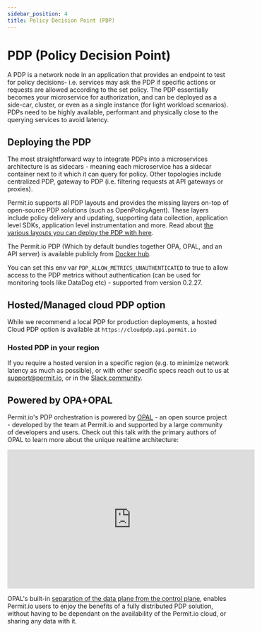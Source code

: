 ```yaml
---
sidebar_position: 4
title: Policy Decision Point (PDP)
---
```


# PDP (Policy Decision Point)

A PDP is a network node in an application that provides an endpoint to test for policy decisions- i.e. services may ask the PDP if specific actions or requests are allowed according to the set policy.
The PDP essentially becomes your microservice for authorization, and can be deployed as a side-car, cluster, or even as a single instance (for light workload scenarios).
PDPs need to be highly available, performant and physically close to the querying services to avoid latency.

## Deploying the PDP

The most straightforward way to integrate PDPs into a microservices architecture is as sidecars - meaning each microservice has a sidecar container next to it which it can query for policy.
Other topologies include centralized PDP, gateway to PDP (i.e. filtering requests at API gateways or proxies).

Permit.io supports all PDP layouts and provides the missing layers on-top of open-source PDP solutions (such as OpenPolicyAgent). These layers include policy delivery and updating, supporting data collection, application level SDKs, application level instrumentation and more.
Read about [the various layouts you can deploy the PDP with here](/how-to/deploy/overview#pdp-deployments).

The Permit.io PDP (Which by default bundles together OPA, OPAL, and an API server) is available publicly from [Docker hub](https://hub.docker.com/r/permitio/pdp-v2).


You can set this env var `PDP_ALLOW_METRICS_UNAUTHENTICATED` to true to allow access to the PDP metrics without authentication (can be used for monitoring tools like DataDog etc) - supported from version 0.2.27.


## Hosted/Managed cloud PDP option

While we recommend a local PDP for production deployments, a hosted Cloud PDP option is available at `https://cloudpdp.api.permit.io`

### Hosted PDP in your region

If you require a hosted version in a specific region (e.g. to minimize network latency as much as possible), or with other specific specs reach out to us at [support@permit.io](mailto:support@permit.io), or in the [Slack community](https://io.permit.io/docs-to-slack).

## Powered by OPA+OPAL

Permit.io's PDP orchestration is powered by [OPAL](https://opal.ac) - an open source project - developed by the team at Permit.io and supported by a large community of developers and users.
Check out this talk with the primary authors of OPAL to learn more about the unique realtime architecture:

<iframe
	width="560"
	height="315"
	src="https://www.youtube.com/embed/A5adHlkmdC0"
	title="YouTube video player"
	frameborder="0"
	allow="accelerometer; autoplay; clipboard-write; encrypted-media; gyroscope; picture-in-picture"
	allowfullscreen
></iframe>

OPAL's built-in [separation of the data plane from the control plane](/concepts/control-plane-and-data-plane), enables Permit.io users to enjoy the benefits of a fully distributed PDP solution, without having to be dependant on the availability of the Permit.io cloud, or sharing any data with it.
